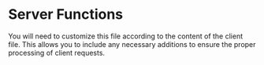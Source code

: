 # Server Functions

You will need to customize this file according to the content of the client file. This allows you to include any necessary additions to ensure the proper processing of client requests.